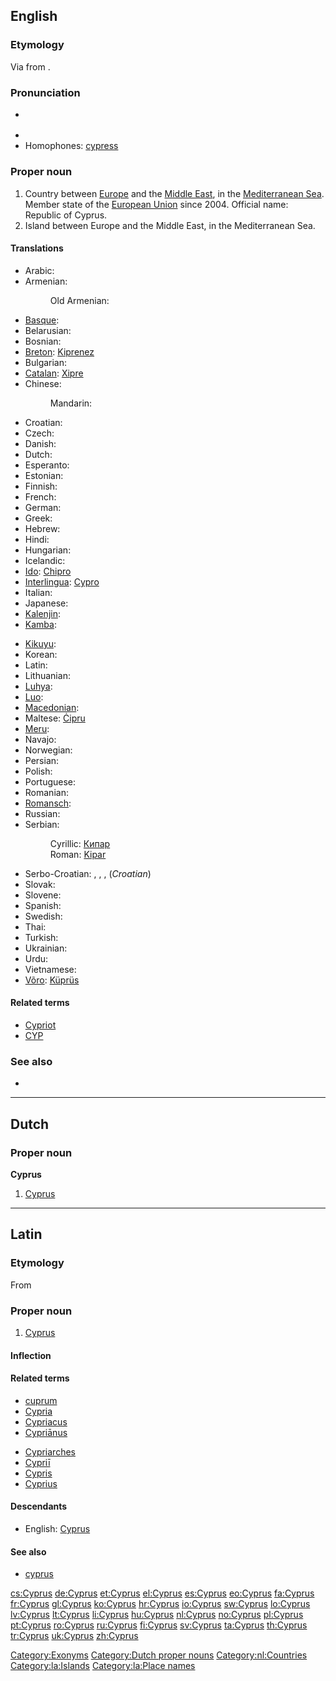 ==English==

===Etymology===
Via {{etyl|la}} {{term|Cyprus|lang=la}} from {{etyl|grc}} {{term|Κύπρος||sc=polytonic|tr=Kupros|lang=grc}}.

===Pronunciation===
* {{a|RP|US}} {{IPA|/ˈsaɪ.pɹəs/}}
* {{audio|en-us-Cyprus.ogg|Audio (US)}}
* Homophones: [[cypress]]

===Proper noun===
{{wikipedia}}
{{en-proper noun}}

# Country between [[Europe]] and the [[Middle East]], in the [[Mediterranean Sea]]. Member state of the [[European Union]] since 2004. Official name: Republic of Cyprus.
# Island between Europe and the Middle East, in the Mediterranean Sea.

====Translations====
{{trans-top|country}}
* Arabic: {{t|ar|قبرص|m|tr=qúbruS}}
* Armenian: {{t-|hy|Կիպրոս|tr=Kipros}}
*: Old Armenian: {{tø|xcl|Կիպրոս|tr=Kipros|sc=Armn|xs=Old Armenian}}
* [[Basque]]: {{t|eu|Zipre|xs=Basque}}
* Belarusian: {{t-|be|Кіпр|m|tr=Kipr|xs=Belarusian}}
* Bosnian: {{t-|bs|Kipar|m}}
* [[Breton]]: [[Kiprenez]]
* Bulgarian: {{t+|bg|Кипър|m|tr=Kípǎr}}
* [[Catalan]]: [[Xipre]]
* Chinese:
*: Mandarin: {{t-|cmn|塞浦路斯|tr=Sāipǔlùsī|sc=Hani}}
* Croatian: {{t+|hr|Cipar}}
* Czech: {{t+|cs|Kypr|m}}
* Danish: {{t-|da|Cypern}}
* Dutch: {{t+|nl|Cyprus}}
* Esperanto: {{t+|eo|Kipro|xs=Esperanto}}
* Estonian: {{t+|et|Küpros}}
* Finnish: {{t+|fi|Kypros}}
* French: {{t+|fr|Chypre|f}}
* German: {{t+|de|Zypern|n}}
* Greek: {{t+|el|Κύπρος|f|tr=Kýpros}}
* Hebrew: {{t|he|קפריסין|tr=qafrisyn}}
* Hindi: {{t|hi|साइप्रस|tr=sā'ipras|xs=Hindi}}
* Hungarian: {{t+|hu|Ciprus}}
* Icelandic: {{t+|is|Kýpur|f|n}}
* [[Ido]]: [[Chipro]]
* [[Interlingua]]: [[Cypro]]
* Italian: {{t+|it|Cipro}}
* Japanese: {{t+|ja|キプロス|tr=Kipurosu}}
* [[Kalenjin]]: {{tø|kln|Saipras}}
* [[Kamba]]: {{tø|kam|Saipras}}
{{trans-mid}}
* [[Kikuyu]]: {{tø|ki|Saipras}}
* Korean: {{t+|ko|키프로스|tr=Kipeuroseu|sc=Hang}}
* Latin: {{t-|la|Cyprus}}
* Lithuanian: {{t+|lt|Kipras|xs=Lithuanian}}
* [[Luhya]]: {{tø|luy|Saipras}}
* [[Luo]]: {{tø|luo|Saipras}}
* [[Macedonian]]: {{t-|mk|Кипар|m|tr=Kípar}}
* Maltese: [[Ċipru]]
* [[Meru]]: {{tø|mer|Saipras}}
* Navajo: {{tø|nv|Béésh Łichíiʼii bikéyah}}
* Norwegian: {{t+|no|Kypros}}
* Persian: {{t|fa|قبرس}}
* Polish: {{t+|pl|Cypr|m}}
* Portuguese: {{t+|pt|Chipre|m}}
* Romanian: {{t+|ro|Cipru|n}}
* [[Romansch]]: {{t|rm|Cipra|f}}
* Russian: {{t+|ru|Кипр|m|tr=Kipr}}
* Serbian:
*: Cyrillic: [[Кипар#Serbian|Кипар]] {{m}}
*: Roman: [[Kipar#Serbian|Kipar]] {{m}}
* Serbo-Croatian: {{t|sh|Кипар|m|sc=Cyrl|xs=Serbo-Croatian}},  {{t|sh|Kipar|m|xs=Serbo-Croatian}}, {{t|sh|Ципар|m|sc=Cyrl|xs=Serbo-Croatian}},  {{t|sh|Cipar|m|xs=Serbo-Croatian}} (''Croatian'')
* Slovak: {{t-|sk|Cyprus|m}}
* Slovene: {{t+|sl|Ciper|m}}
* Spanish: {{t+|es|Chipre|m}}
* Swedish: {{t+|sv|Cypern}}
* Thai: {{t|th|ไซปรัส|tr=sai-bpràt}}
* Turkish: {{t+|tr|Kıbrıs}}
* Ukrainian: {{t+|uk|Кіпр|m|tr=Kipr|xs=Ukrainian}}
* Urdu: {{t|ur|قبرص|xs=Urdu}}
* Vietnamese: {{t-|vi|Cộng hòa Síp|xs=Vietnamese}}
* [[Võro]]: [[Küprüs]]
{{trans-bottom}}

====Related terms====
* [[Cypriot]]
* [[CYP]]

===See also===
* {{list|en|countries of Europe}}

[[Category:Exonyms]]

----

==Dutch==

===Proper noun===
'''Cyprus''' {{n}}

# [[#English|Cyprus]]

[[Category:Dutch proper nouns]]
[[Category:nl:Countries]]

----

==Latin==

===Etymology===
From {{etyl|grc|la}} {{term|Κύπρος|tr=Kupros|lang=grc|sc=polytonic}}

===Proper noun===
{{la-proper noun|Cyprus|Cypri|Cyprī|m|second}}

# [[#English|Cyprus]]

====Inflection====
{{la-decl-2nd-loc|Cypr}}

====Related terms====
{{top2}}
* [[cuprum]]
* [[Cypria]]
* [[Cypriacus]]
* [[Cyprianus|Cypriānus]]
{{mid2}}
* [[Cypriarches]]
* [[Cyprii|Cypriī]]
* [[Cypris]]
* [[Cyprius]]
{{bottom}}

====Descendants====
* English: [[#English|Cyprus]]

====See also====
* [[cyprus#Latin|cyprus]]

[[Category:la:Islands]]
[[Category:la:Place names]]

[[cs:Cyprus]]
[[de:Cyprus]]
[[et:Cyprus]]
[[el:Cyprus]]
[[es:Cyprus]]
[[eo:Cyprus]]
[[fa:Cyprus]]
[[fr:Cyprus]]
[[gl:Cyprus]]
[[ko:Cyprus]]
[[hr:Cyprus]]
[[io:Cyprus]]
[[sw:Cyprus]]
[[lo:Cyprus]]
[[lv:Cyprus]]
[[lt:Cyprus]]
[[li:Cyprus]]
[[hu:Cyprus]]
[[nl:Cyprus]]
[[no:Cyprus]]
[[pl:Cyprus]]
[[pt:Cyprus]]
[[ro:Cyprus]]
[[ru:Cyprus]]
[[fi:Cyprus]]
[[sv:Cyprus]]
[[ta:Cyprus]]
[[th:Cyprus]]
[[tr:Cyprus]]
[[uk:Cyprus]]
[[zh:Cyprus]]